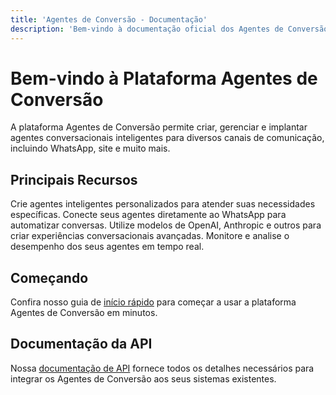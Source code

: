 ```yaml
---
title: 'Agentes de Conversão - Documentação'
description: 'Bem-vindo à documentação oficial dos Agentes de Conversão'
---
```


# Bem-vindo à Plataforma Agentes de Conversão

A plataforma Agentes de Conversão permite criar, gerenciar e implantar agentes conversacionais inteligentes para diversos canais de comunicação, incluindo WhatsApp, site e muito mais.

## Principais Recursos

<CardGroup cols={2}>
  <Card title="Criação de Agentes" icon="robot" href="quickstart">
    Crie agentes inteligentes personalizados para atender suas necessidades específicas.
  </Card>
  <Card title="Integração WhatsApp" icon="message" href="api-reference/openapi">
    Conecte seus agentes diretamente ao WhatsApp para automatizar conversas.
  </Card>
  <Card title="Modelos de IA Avançados" icon="brain" href="api-reference/openapi">
    Utilize modelos de OpenAI, Anthropic e outros para criar experiências conversacionais avançadas.
  </Card>
  <Card title="Análise de Desempenho" icon="chart-mixed" href="api-reference/openapi">
    Monitore e analise o desempenho dos seus agentes em tempo real.
  </Card>
</CardGroup>

## Começando

Confira nosso guia de [início rápido](/quickstart) para começar a usar a plataforma Agentes de Conversão em minutos.

## Documentação da API

Nossa [documentação de API](/api-reference/openapi) fornece todos os detalhes necessários para integrar os Agentes de Conversão aos seus sistemas existentes.